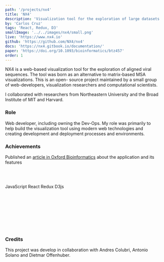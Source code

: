 ```yaml
---
path: '/projects/nx4'
title: 'NX4'
description: 'Visualization tool for the exploration of large datasets of viral sequences.'
by: 'Carlos Cruz'
tags: 'React, Redux, D3'
smallImage: '../../images/nx4/small.png'
live: 'https://www.nx4.io'
github: 'https://github.com/NX4/nx4'
docs: 'https://nx4.gitbook.io/documentation/'
paper: 'https://doi.org/10.1093/bioinformatics/btz457'
order: 1
---
```



NX4 is a web-based visualization tool for the exploration of aligned viral sequences. The tool was born as an alternative to matrix-based MSA visualizations.
This is an open- source project maintained by a small group of web-developers, visualization researchers and computational scientists.

I collaborated with researchers from Northeastern University and the Broad Institute of MIT and Harvard.

### Role

Web developer, including owning the Dev-Ops. My role was primarily to help build the visualization tool using modern web technologies and creating development and deployment processes and environments.

### Achievements

Published an [article in Oxford Bioinformatics](https://doi.org/10.1093/bioinformatics/btz457) about the application and its features

<br></br>

<TagContainer>
  <Tag>JavaScript</Tag>
  <Tag>React</Tag>
  <Tag>Redux</Tag>
  <Tag>D3js</Tag>
</TagContainer>

<br></br>
<br></br>

<Slider dots infinite slidesToShow={1} slidesToScroll={1}>
  <div>
    <ImageMDX src="nx4-show-0.png" alt="ore" />
  </div>
  <div>
    <ImageMDX src="nx4-show-1.png" alt="ore" />
  </div>
</Slider>

<br></br>

### Credits

This project was develop in collaboration with Andres Colubri, Antonio Solano and Dietmar Offenhuber.
